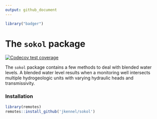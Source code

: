 ```yaml
---
output: github_document
---
```



```r
library("badger")
```


# The `sokol` package

<!-- badges: start -->
[![Codecov test coverage](https://codecov.io/gh/jkennel/sokol/branch/main/graph/badge.svg)](https://codecov.io/gh/jkennel/sokol?branch=main)
<!-- badges: end -->

The `sokol` package contains a few methods to deal with blended water levels.  A blended water level results when a monitoring well intersects multiple hydrogeologic units with varying hydraulic heads and transmissivity.


### Installation

```r
library(remotes)
remotes::install_github('jkennel/sokol')
```
